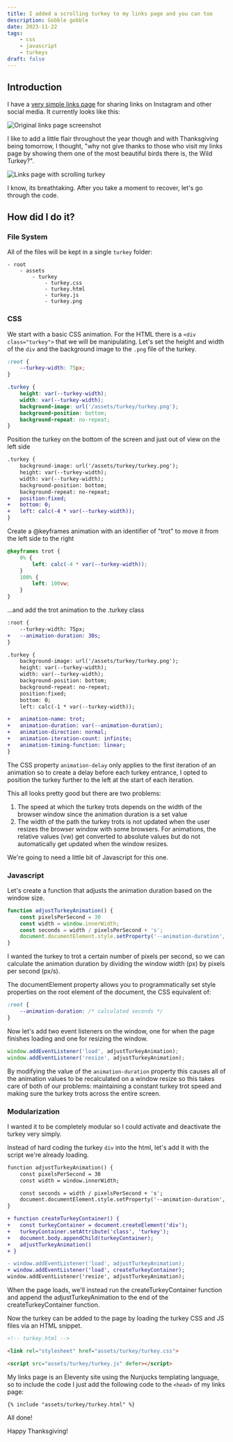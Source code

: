 ```yaml
---
title: I added a scrolling turkey to my links page and you can too
description: Gobble gobble
date: 2023-11-22
tags:
    - css
    - javascript
    - turkeys
draft: false
---
```


## Introduction

I have a [very simple links page](https://links.parkerdavis.dev) for sharing links on Instagram and other social media. It currently looks like this:

<Image src={linksOriginal} alt="Original links page screenshot" class="small-image" />

I like to add a little flair throughout the year though and with Thanksgiving being tomorrow, I thought, "why not give thanks to those who visit my links page by showing them one of the most beautiful birds there is, the Wild Turkey?".

<Image src={scrollingTurkey} alt="Links page with scrolling turkey" class="small-image" />

I know, its breathtaking. After you take a moment to recover, let's go through the code.

## How did I do it?

### File System

All of the files will be kept in a single `turkey` folder:

```
- root
	- assets
		- turkey
			- turkey.css
			- turkey.html
			- turkey.js
			- turkey.png
```

### CSS

We start with a basic CSS animation. For the HTML there is a `<div class="turkey">` that we will be manipulating. Let's set the height and width of the `div` and the background image to the `.png` file of the turkey.

```css
:root {
	--turkey-width: 75px;
}

.turkey {
    height: var(--turkey-width);
    width: var(--turkey-width);
    background-image: url('/assets/turkey/turkey.png');
    background-position: bottom;
    background-repeat: no-repeat;
}
```

Position the turkey on the bottom of the screen and just out of view on the left side

```diff lang=css
.turkey {
    background-image: url('/assets/turkey/turkey.png');
    height: var(--turkey-width);
    width: var(--turkey-width);
    background-position: bottom;
    background-repeat: no-repeat;
+   position:fixed;
+   bottom: 0;
+   left: calc(-4 * var(--turkey-width));
}
```

Create a @keyframes animation with an identifier of "trot" to move it from the left side to the right

```css
@keyframes trot {
    0% {
        left: calc(-4 * var(--turkey-width));
    }
    100% {
        left: 100vw;
    }
}
```

...and add the trot animation to the .turkey class

```diff lang=css
:root {
    --turkey-width: 75px;
+   --animation-duration: 30s;
}

.turkey {
    background-image: url('/assets/turkey/turkey.png');
    height: var(--turkey-width);
    width: var(--turkey-width);
    background-position: bottom;
    background-repeat: no-repeat;
    position:fixed;
    bottom: 0;
    left: calc(-1 * var(--turkey-width));

+   animation-name: trot;
+   animation-duration: var(--animation-duration);
+   animation-direction: normal;
+   animation-iteration-count: infinite;
+   animation-timing-function: linear;
}
```

The CSS property `animation-delay` only applies to the first iteration of an animation so to create a delay before each turkey entrance,  I opted to position the turkey further to the left at the start of each iteration.

This all looks pretty good but there are two problems:

1) The speed at which the turkey trots depends on the width of the browser window since the animation duration is a set value
2) The width of the path the turkey trots is not updated when the user resizes the browser window with some browsers. For animations, the relative values (vw) get converted to absolute values but do not automatically get updated when the window resizes.

We're going to need a little bit of Javascript for this one.

### Javascript

Let's create a function that adjusts the animation duration based on the window size.

```javascript
function adjustTurkeyAnimation() {
    const pixelsPerSecond = 30
    const width = window.innerWidth;
    const seconds = width / pixelsPerSecond + 's';
    document.documentElement.style.setProperty('--animation-duration', seconds);
}
```

I wanted the turkey to trot a certain number of pixels per second, so we can calculate the animation duration by dividing the window width (px) by pixels per second (px/s).

The documentElement property allows you to programmatically set style properties on the root element of the document, the CSS equivalent of: 

```css
:root {
	--animation-duration: /* calculated seconds */
}
```

Now let's add two event listeners on the window, one for when the page finishes loading and one for resizing the window.

```js
window.addEventListener('load', adjustTurkeyAnimation);
window.addEventListener('resize', adjustTurkeyAnimation);
```

By modifying the value of the `animation-duration` property this causes all of the animation values to be recalculated on a window resize so this takes care of both of our problems: maintaining a constant turkey trot speed and making sure the turkey trots across the entire screen.

### Modularization

I wanted it to be completely modular so I could activate and deactivate the turkey very simply. 

Instead of hard coding the turkey `div` into the html, let's add it with the script we're already loading.

```diff lang=js
function adjustTurkeyAnimation() {
    const pixelsPerSecond = 30
    const width = window.innerWidth;

    const seconds = width / pixelsPerSecond + 's';
    document.documentElement.style.setProperty('--animation-duration', seconds);
}

+ function createTurkeyContainer() {  
+   const turkeyContainer = document.createElement('div');
+   turkeyContainer.setAttribute('class', 'turkey'); 
+   document.body.appendChild(turkeyContainer); 
+   adjustTurkeyAnimation()
+ } 

- window.addEventListener('load', adjustTurkeyAnimation);
+ window.addEventListener('load', createTurkeyContainer);
window.addEventListener('resize', adjustTurkeyAnimation);
```

When the page loads, we'll instead run the createTurkeyContainer function and append the adjustTurkeyAnimation to the end of the createTurkeyContainer function.

Now the turkey can be added to the page by loading the turkey CSS and JS files via an HTML snippet.

```html
<!-- turkey.html -->

<link rel="stylesheet" href="assets/turkey/turkey.css">

<script src="assets/turkey/turkey.js" defer></script>
```

My links page is an Eleventy site using the Nunjucks templating language, so to include the code I just add the following code to the `<head>` of my links page:

```Nunjucks
{% include "assets/turkey/turkey.html" %}
```

All done!

Happy Thanksgiving!

<Turkey client:visible />